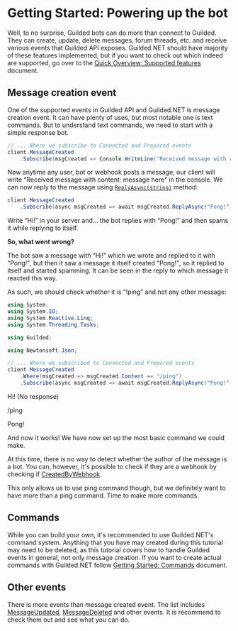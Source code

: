 <script context="module" lang="ts">

        name: "Powering up bot",
        icon: "bolt",
        category: "Getting Started",
        priority: 3,
        description: "Well, to no surprise, Guilded bots scan do more than connect to Guilded. They can update, delete messages, forum threads, etc. and receive various events that Guilded API exposes.",
        tags: ["Functions", "C#"]
    };
</script>

# Getting Started: Powering up the bot

Well, to no surprise, Guilded bots can do more than connect to Guilded. They can create, update, delete messages, forum threads, etc. and receive various events that Guilded API exposes. Guilded.NET should have majority of these features implemented, but if you want to check out which indeed are supported, go over to the [Quick Overview: Supported features](/docs/supported) document.

## Message creation event

One of the supported events in Guilded API and Guilded.NET is message creation event. It can have plenty of uses, but most notable one is text commands. But to understand text commands, we need to start with a simple response bot.

```csharp {"file": "Program.cs"}
// ... Where we subscribe to Connected and Prepared events
client.MessageCreated
    .Subscribe(msgCreated => Console.WriteLine("Received message with content: {0}", msgCreated.Content));
```

Now anytime any user, bot or webhook posts a message, our client will write <q>Received message with content: message here</q> in the console. We can now reply to the message using [`ReplyAsync(string)`](/) method:

```csharp {"file": "Program.cs"}
client.MessageCreated
    .Subscribe(async msgCreated => await msgCreated.ReplyAsync("Pong!"));
```

Write <q>Hi!</q> in your server and... the bot replies with <q>Pong!</q> and then spams it while replying to itself.

**So, what went wrong?**

The bot saw a message with <q>Hi!</q> which we wrote and replied to it with <q>Pong!</q>, but then it saw a message it itself created <q>Pong!</q>, so it replied to itself and started spamming. It can be seen in the reply to which message it reacted this way.

As such, we should check whether it is <q>!ping</q> and not any other message:

```csharp {"file": "Program.cs", "insert": [2]}
using System;
using System.IO;
using System.Reactive.Linq;
using System.Threading.Tasks;

using Guilded;

using Newtonsoft.Json;
```

```csharp {"file": "Program.cs"}
// ... Where we subscribed to Connected and Prepared events
client.MessageCreated
    .Where(msgCreated => msgCreated.Content == "/ping")
    .Subscribe(async msgCreated => await msgCreated.ReplyAsync("Pong!"));
```

<ExampleBlock>
    <UserMessages>
        <MessageBlock
            name="Random Developer"
            avatar={MaintainerAvatar}
            badge=""
        >
            <MarkdownContent>
                <p>Hi! (No response)</p>
            </MarkdownContent>
        </MessageBlock>
        <MessageBlock continuation={true}>
            <MarkdownContent>
                <p>/ping</p>
            </MarkdownContent>
        </MessageBlock>
    </UserMessages>
    <UserMessages>
        <MessageBlock>
            <MarkdownContent>
                <p>Pong!</p>
            </MarkdownContent>
        </MessageBlock>
    </UserMessages>
</ExampleBlock>

And now it works! We have now set up the most basic command we could make.

At this time, there is no way to detect whether the author of the message is a bot. You can, however, it's possible to check if they are a webhook by checking if [CreatedByWebhook](/).

This only allows us to use ping command though, but we definitely want to have more than a ping command. Time to make more commands.

## Commands

While you can build your own, it's recommended to use Guilded.NET's command system. Anything that you have may created during this tutorial may need to be deleted, as this tutorial covers how to handle Guilded events in general, not only message creation. If you want to create actual commands with Guilded.NET follow [Getting Started: Commands](/docs/commands) document.

## Other events

There is more events than message created event. The list includes [MessageUpdated](/), [MessageDeleted](/) and other events. It is recommend to check them out and see what you can do.
